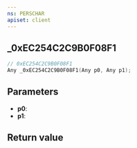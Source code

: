 ```yaml
---
ns: PERSCHAR
apiset: client
---
```

## _0xEC254C2C9B0F08F1

```c
// 0xEC254C2C9B0F08F1
Any _0xEC254C2C9B0F08F1(Any p0, Any p1);
```


## Parameters
* **p0**:
* **p1**:

## Return value